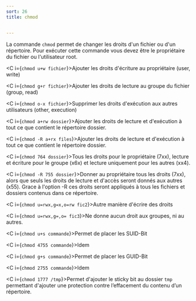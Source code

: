 ```yaml
---
sort: 26
title: chmod


---
```


La commande `chmod` permet de changer les droits d'un fichier ou d'un répertoire. Pour exécuter cette commande vous devez être le propriétaire du fichier ou l'utilisateur root.

<C i={`chmod u+w fichier`}>Ajouter les droits d'écriture au propriétaire (user, write)</C>

<C i={`chmod g+r fichier`}>Ajouter les droits de lecture au groupe du fichier (group, read)</C>

<C i={`chmod o-x fichier`}>Supprimer les droits d'exécution aux autres utilisateurs (other, execution)</C>

<C i={`chmod a+rw dossier`}>Ajouter les droits de lecture et d'exécution à tout ce que contient le répertoire dossier.</C>

<C i={`chmod -R a+rx files`}>Ajouter les droits de lecture et d'exécution à tout ce que contient le répertoire dossier.</C>

<C i={`chmod 764 dossier`}>Tous les droits pour le propriétaire (7xx), lecture et écriture pour le groupe (x6x) et lecture uniquement pour les autres (xx4).</C>

<C i={`chmod -R 755 dossier`}>Donner au propriétaire tous les droits (7xx), alors que seuls les droits de lecture et d'accès seront donnés aux autres (x55). Grace à l'option -R ces droits seront appliqués à tous les fichiers et dossiers contenus dans ce répertoire.</C>

<C i={`chmod u=rwx,g=x,o=rw fic2`}>Autre manière d'écrire des droits</C>

<C i={`chmod u=rwx,g=,o= fic3`}>Ne donne aucun droit aux groupes, ni au autres.</C>

<C i={`chmod u+s commande`}>Permet de placer les SUID-Bit</C>

<C i={`chmod 4755 commande`}>Idem</C>

<C i={`chmod g+s commande`}>Permet de placer les GUID-Bit</C>

<C i={`chmod 2755 commande`}>Idem</C>

<C i={`chmod 1777 /tmp`}>Permet d'ajouter le sticky bit au dossier `tmp` permettant d'ajouter une protection contre l’effacement du contenu d’un répertoire.</C>


